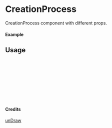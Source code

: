 
<Meta of={CreationProcess} title="unDraw/CreationProcess" />

# CreationProcess

CreationProcess component with different props.

#### Example

<Canvas of={CreationProcess.Primary} />

## Usage

```ts
import { CreationProcess } from "yadl-ui";

const Example = () => {
  return (
      <CreationProcess />
  );
};

export default Example;
```

#### Credits
[unDraw](https://undraw.co/illustrations)

